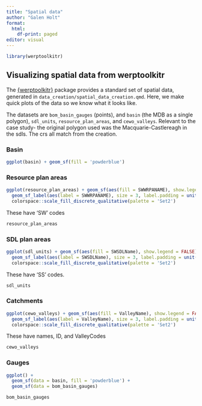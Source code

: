```yaml
---
title: "Spatial data"
author: "Galen Holt"
format:
  html:
    df-print: paged
editor: visual
---
```


```r
library(werptoolkitr)
```

## Visualizing spatial data from werptoolkitr

The [{werptoolkitr}](https://github.com/MDBAuth/WERP_toolkit){style="font-size: 11pt;"} package provides a standard set of spatial data, generated in `data_creation/spatial_data_creation.qmd`. Here, we make quick plots of the data so we know what it looks like.

The datasets are `bom_basin_gauges` (points), and `basin` (the MDB as a single polygon), `sdl_units`, `resource_plan_areas`, and `cewo_valleys`. Relevant to the case study- the original polygon used was the Macquarie-Castlereagh in the sdls. The crs all match from the creation.

### Basin

```r
ggplot(basin) + geom_sf(fill = 'powderblue')
```

### Resource plan areas

```r
ggplot(resource_plan_areas) + geom_sf(aes(fill = SWWRPANAME), show.legend = FALSE) +
  geom_sf_label(aes(label = SWWRPANAME), size = 3, label.padding = unit(0.1, 'lines')) + 
  colorspace::scale_fill_discrete_qualitative(palette = 'Set2')
```

These have 'SW' codes

```r
resource_plan_areas
```

### SDL plan areas

```r
ggplot(sdl_units) + geom_sf(aes(fill = SWSDLName), show.legend = FALSE) +
  geom_sf_label(aes(label = SWSDLName), size = 3, label.padding = unit(0.1, 'lines')) + 
  colorspace::scale_fill_discrete_qualitative(palette = 'Set2')
```

These have 'SS' codes.

```r
sdl_units
```

### Catchments

```r
ggplot(cewo_valleys) + geom_sf(aes(fill = ValleyName), show.legend = FALSE) +
  geom_sf_label(aes(label = ValleyName), size = 3, label.padding = unit(0.1, 'lines')) + 
  colorspace::scale_fill_discrete_qualitative(palette = 'Set2')
```

These have names, ID, and ValleyCodes

```r
cewo_valleys
```

### Gauges

```r
ggplot() + 
  geom_sf(data = basin, fill = 'powderblue') +
  geom_sf(data = bom_basin_gauges)
```

```r
bom_basin_gauges
```
